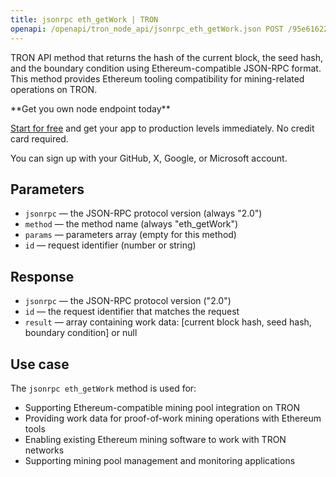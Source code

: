 ```yaml
---
title: jsonrpc eth_getWork | TRON
openapi: /openapi/tron_node_api/jsonrpc_eth_getWork.json POST /95e61622bf6a8af293978377718e3b77/jsonrpc/eth_getWork
---
```


TRON API method that returns the hash of the current block, the seed hash, and the boundary condition using Ethereum-compatible JSON-RPC format. This method provides Ethereum tooling compatibility for mining-related operations on TRON.

<Check>
**Get you own node endpoint today**

[Start for free](https://console.chainstack.com/) and get your app to production levels immediately. No credit card required.

You can sign up with your GitHub, X, Google, or Microsoft account.
</Check>

## Parameters

* `jsonrpc` — the JSON-RPC protocol version (always "2.0")
* `method` — the method name (always "eth_getWork")
* `params` — parameters array (empty for this method)
* `id` — request identifier (number or string)

## Response

* `jsonrpc` — the JSON-RPC protocol version ("2.0")
* `id` — the request identifier that matches the request
* `result` — array containing work data: [current block hash, seed hash, boundary condition] or null

## Use case

The `jsonrpc eth_getWork` method is used for:

* Supporting Ethereum-compatible mining pool integration on TRON
* Providing work data for proof-of-work mining operations with Ethereum tools
* Enabling existing Ethereum mining software to work with TRON networks
* Supporting mining pool management and monitoring applications
